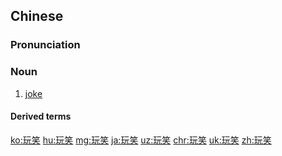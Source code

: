 ==Chinese==
{{zh-forms}}

===Pronunciation===
{{zh-pron
|m=wánxiào
|c=waan4 siu3,wun6 siu3
|mn=qz,xm:oán-siàu/zz:oán-chhiàu/qz,xm:oán-chhiò
|cat=n
}}

===Noun===
{{zh-noun}}

# [[joke]]

====Derived terms====
{{zh-der|國際玩笑|開玩笑}}

[[ko:玩笑]]
[[hu:玩笑]]
[[mg:玩笑]]
[[ja:玩笑]]
[[uz:玩笑]]
[[chr:玩笑]]
[[uk:玩笑]]
[[zh:玩笑]]